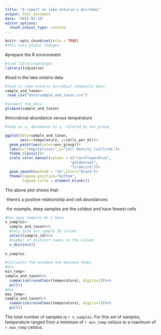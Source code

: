 ```yaml
---
title: "A report on lake ontario's microbes"
output: html_document
date: "2025-02-19"
editor_options: 
  chunk_output_type: console
---
```


```r
knitr::opts_chunk$set(echo = TRUE)
#this sets global changes
```
#prepare the R environment
```r
#load library/packages
library(tidyverse)
```

#load in the lake ontario data
```r
#load in lake ontario microbial community data
sample_and_taxon<-
 read_csv("data/sample_and_taxon.csv")

#inspect the data
glimpse(sample_and_taxon)
```

#microbioal abundance versus temperature
```r
#temp on x, abundance on y, colored by env_group

ggplot(data=sample_and_taxon,
       aes(x=temperature, y=cells_per_ml))+
  geom_point(aes(color=env_group))+
  labs(x="Temp(Celsius)",y="Cell Density (cells/mL")+
  theme_classic()+
  scale_color_manual(values = c("cornflowerblue",
                              "goldenrod1",
                              "firebrick"))+
  geom_smooth(method = "lm",color="black")+
  theme(legene.position="bottom",
        legend.title = element_blank())

```

The above plot shows that:

-there's a positive relationship and cell abundances

-for example, deep samples are the coldest and have fewest cells

```r
#how many samples do I have
n_samples<-
  sample_and_taxon%>%
  #only pick out sample ID column
  select(sample_id)%>%
  #number of distinct names in the column
  n_distinct()
  
n_samples

#calcualte the minimum and maximum temps
#min
min_temp<-
sample_and_taxon%>%
  summarize(round(min(temperature), digits=1))%>%
  pull()
#max
max_temp<-
sample_and_taxon%>%
  summarize(round(max(temperature), digits=1))%>%
  pull()

```

The total number of samples is `r n_samples`. For this set of samples, temperature ranged from a minimum of `r min_temp` celsius to a maximum of `r max_temp` celsius.
